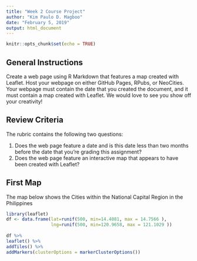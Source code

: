 ```yaml
---
title: "Week 2 Course Project"
author: "Kim Paulo D. Magboo"
date: "February 5, 2019"
output: html_document
---
```


```r
knitr::opts_chunk$set(echo = TRUE)
```

## General Instructions

Create a web page using R Markdown that features a map created with Leaflet.
Host your webpage on either GitHub Pages, RPubs, or NeoCities.
Your webpage must contain the date that you created the document, and it must contain a map created with Leaflet. We would love to see you show off your creativity!

## Review Criteria
The rubric contains the following two questions:

1. Does the web page feature a date and is this date less than two months before the date that you're grading this assignment?
2. Does the web page feature an interactive map that appears to have been created with Leaflet?

## First Map

The map below shows the Cities within the National Capital Region in the Philippines

```r
library(leaflet)
df <- data.frame(lat=runif(500, min=14.4081, max = 14.7566 ),
                 lng=runif(500, min=120.9658, max = 121.1029 )) 
                 
df %>%
leaflet() %>%
addTiles() %>%  
addMarkers(clusterOptions = markerClusterOptions())  
```